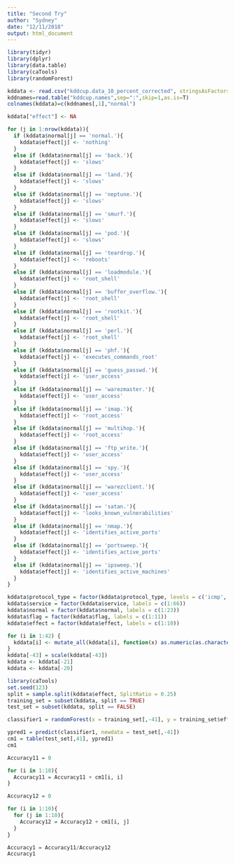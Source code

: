 ```yaml
---
title: "Second Try"
author: "Sydney"
date: "12/11/2018"
output: html_document
---
```


```r
library(tidyr)
library(dplyr)
library(data.table)
library(caTools)
library(randomForest)

kddata <- read.csv("kddcup.data_10_percent_corrected", stringsAsFactors=FALSE)
kddnames=read.table("kddcup.names",sep=":",skip=1,as.is=T)
colnames(kddata)=c(kddnames[,1],"normal")
```

```r
kddata["effect"] <- NA
```

```r
for (j in 1:nrow(kddata)){
  if (kddata$normal[j] == 'normal.'){
    kddata$effect[j] <- 'nothing'
  }
  else if (kddata$normal[j] == 'back.'){
    kddata$effect[j] <- 'slows'
  }
  else if (kddata$normal[j] == 'land.'){
    kddata$effect[j] <- 'slows'
  }
  else if (kddata$normal[j] == 'neptune.'){
    kddata$effect[j] <- 'slows'
  }
  else if (kddata$normal[j] == 'smurf.'){
    kddata$effect[j] <- 'slows'
  }
  else if (kddata$normal[j] == 'pod.'){
    kddata$effect[j] <- 'slows'
  }
  else if (kddata$normal[j] == 'teardrop.'){
    kddata$effect[j] <- 'reboots'
  }
  else if (kddata$normal[j] == 'loadmodule.'){
    kddata$effect[j] <- 'root_shell'
  }
  else if (kddata$normal[j] == 'buffer_overflow.'){
    kddata$effect[j] <- 'root_shell'
  }
  else if (kddata$normal[j] == 'rootkit.'){
    kddata$effect[j] <- 'root_shell'
  }
  else if (kddata$normal[j] == 'perl.'){
    kddata$effect[j] <- 'root_shell'
  }
  else if (kddata$normal[j] == 'phf.'){
    kddata$effect[j] <- 'executes_commands_root'
  }
  else if (kddata$normal[j] == 'guess_passwd.'){
    kddata$effect[j] <- 'user_access'
  }
  else if (kddata$normal[j] == 'warezmaster.'){
    kddata$effect[j] <- 'user_access'
  }
  else if (kddata$normal[j] == 'imap.'){
    kddata$effect[j] <- 'root_access'
  }
  else if (kddata$normal[j] == 'multihop.'){
    kddata$effect[j] <- 'root_access'
  }
  else if (kddata$normal[j] == 'ftp_write.'){
    kddata$effect[j] <- 'user_access'
  }
  else if (kddata$normal[j] == 'spy.'){
    kddata$effect[j] <- 'user_access'
  }
  else if (kddata$normal[j] == 'warezclient.'){
    kddata$effect[j] <- 'user_access'
  }
  else if (kddata$normal[j] == 'satan.'){
    kddata$effect[j] <- 'looks_known_vulnerabilities'
  }
  else if (kddata$normal[j] == 'nmap.'){
    kddata$effect[j] <- 'identifies_active_ports'
  }
  else if (kddata$normal[j] == 'portsweep.'){
    kddata$effect[j] <- 'identifies_active_ports'
  }
  else if (kddata$normal[j] == 'ipsweep.'){
    kddata$effect[j] <- 'identifies_active_machines'
  }
}
```

```r
kddata$protocol_type = factor(kddata$protocol_type, levels = c('icmp', 'tcp', 'udp'), labels = c(1, 2, 3))
kddata$service = factor(kddata$service, labels = c(1:66))
kddata$normal = factor(kddata$normal, labels = c(1:23))
kddata$flag = factor(kddata$flag, labels = c(1:11))
kddata$effect = factor(kddata$effect, labels = c(1:10))
```

```r
for (i in 1:42) {
  kddata[i] <- mutate_all(kddata[i], function(x) as.numeric(as.character(x)))
}
kddata[-43] = scale(kddata[-43])
kddata <- kddata[-21]
kddata <- kddata[-20]
```

```r
library(caTools)
set.seed(123)
split = sample.split(kddata$effect, SplitRatio = 0.25)
training_set = subset(kddata, split == TRUE)
test_set = subset(kddata, split == FALSE)
```

```r
classifier1 = randomForest(x = training_set[,-41], y = training_set$effect, ntree=500)
```

```r
ypred1 = predict(classifier1, newdata = test_set[,-41])
cm1 = table(test_set[,41], ypred1)
cm1
```

```r
Accuracy11 = 0

for (i in 1:10){
  Accuracy11 = Accuracy11 + cm1[i, i]
}

Accuracy12 = 0

for (i in 1:10){
  for (j in 1:10){
    Accuracy12 = Accuracy12 + cm1[i, j]
  }
}

Accuracy1 = Accuracy11/Accuracy12
Accuracy1
```







